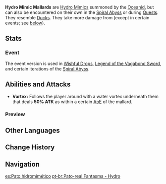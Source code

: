 {{Enemy Infobox
|image    = Enemy Hydro Mimic Mallard.png
|element  = Hydro
|family   = Elemental Lifeforms
|group    = Hydro Mimics
|type     = Special Enemies
|location = [[Oceanid]], [[Spiral Abyss]]
}}
'''Hydro Mimic Mallards''' are [[Hydro Mimics]] summoned by the [[Oceanid]], but can also be encountered on their own in the [[Spiral Abyss]] or during [[Quests]]. They resemble [[Wildlife#Ducks|Ducks]]. They take more damage from {{Cryo}} (except in certain events; see [[#Event|below]]).

==Stats==
{{Enemy Stats
|hydro_res    = Immune
|resglobal    = 15%
|cryo_res     = -40%

|hp_ratio     = 1.6
|atk_ratio    = 2
|hp_type      = 1
|atk_type     = 2
}}

===Event===
The event version is used in [[Wishful Drops]], [[Legend of the Vagabond Sword]], and certain iterations of the [[Spiral Abyss]].
{{Enemy Stats
|hydro_res    = Immune
|hp_ratio     = 1.6
|atk_ratio    = 2
|hp_type      = 1
}}

==Abilities and Attacks==
*'''Vortex:''' Follows the player around with a water vortex underneath them that deals '''50% ATK''' as {{Color|Hydro DoT}} within a certain [[AoE]] of the mallard.

===Preview===
{{Preview
|size=185px
|file=Mimic Mallard Vortex
|caption=Hydro Mimic Mallard: Vortex
}}

==Other Languages==
{{Other Languages
|en      = Hydro Mimic Mallard
|zhs     = 幻形游禽・水
|zhs_rm  = Huànxíng Yóuqín - Shuǐ
|zht     = 幻形游禽・水
|zht_rm  = Huànxíng Yóuqín - Shuǐ
|zh_tl   = Illusion Swimming Bird - Hydro
|ja      = 幻形アヒル・水
|ja_rm   = Genkei Ahiru - Mizu{{Assumed}}
|ja_tl   = Illusory Domestic Duck Form - Water
|ko      = 환형 물새・물
|ko_rm   = Hwanhyeong Mulsae - Mul
|ko_tl   = Hallucination Waterfowl - Hydro
|es      = Pato hidromimético
|es_tl   = 
|fr      = Mimiqueur Hydro - Canard
|fr_tl   = Hydro Mimic - Duck
|ru      = Гидро мимик: Утка
|ru_tl   = Hydro Mimic: Duck
|th      = Hydro Mimic Mallard
|vi      = Thú Bơi Ma - Thủy
|vi_tl   = Phantom Swimming Animal - Hydro
|de      = Hydro-Mimenente
|de_tl   = Hydro Mime Duck
|id      = Hydro Mimic Mallard
|pt      = Pato-real Fantasma - Hydro
|pt_tl   = 
}}

==Change History==
{{Change History|1.0}}

==Navigation==
{{Enemy Navbox|Special}}

[[es:Pato hidromimético]]
[[pt-br:Pato-real Fantasma - Hydro]]